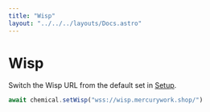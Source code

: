 ```yaml
---
title: "Wisp"
layout: "../../../layouts/Docs.astro"
---
```


# Wisp

Switch the Wisp URL from the default set in [Setup](/docs/client/setup).

```js
await chemical.setWisp("wss://wisp.mercurywork.shop/")
```